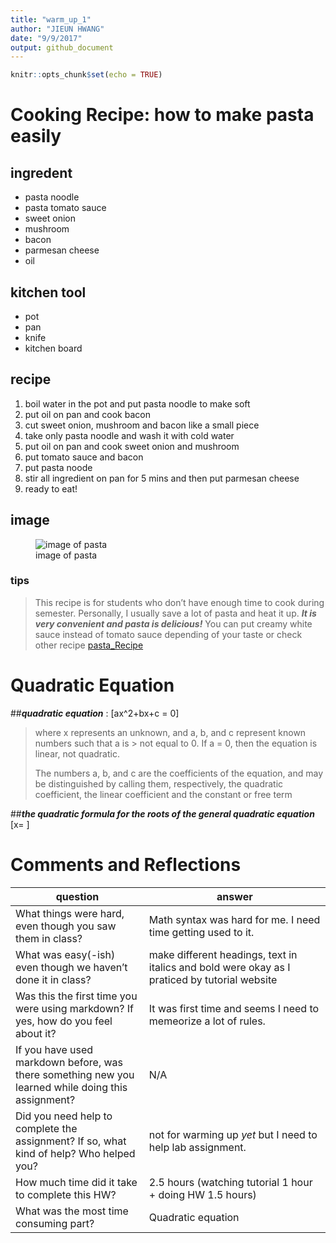 ```yaml
---
title: "warm_up_1"
author: "JIEUN HWANG"
date: "9/9/2017"
output: github_document
---
```


```r
knitr::opts_chunk$set(echo = TRUE)
```
# Cooking Recipe: how to make pasta easily

## ingredent 
* pasta noodle
* pasta tomato sauce
* sweet onion
* mushroom
* bacon 
* parmesan cheese
* oil

## kitchen tool
* pot
* pan
* knife
* kitchen board 

## recipe 
1. boil water in the pot and put pasta noodle to make soft
2. put oil on pan and cook bacon
3. cut sweet onion, mushroom and bacon like a small piece
4. take only pasta noodle and wash it with cold water
5. put oil on pan and cook sweet onion and mushroom 
6. put tomato sauce and bacon
7. put pasta noode 
8. stir all ingredient on pan for 5 mins and then put parmesan cheese
9. ready to eat!
  
## image
![image of pasta](https://www.budgetbytes.com/wp-content/uploads/2016/07/Pasta-with-Butter-Tomato-Sauce-and-Toasted-Bread-Crumbs-V2.jpg)

  
### tips
> This recipe is for students who don't have enough time to cook during semester. 
Personally, I usually save a lot of pasta and heat it up. 
> _**It is very convenient and pasta is delicious!**_
> You can put creamy white sauce instead of tomato sauce depending of your taste
 or check other recipe [pasta_Recipe](http://www.seriouseats.com/2017/03/quick-pasta-recipes.html)


# Quadratic Equation

##_**quadratic equation**_ : \[ax^2+bx+c = 0\]

> where x represents an unknown, and a, b, and c represent known numbers such that a is > not equal to 0. If a = 0, then the equation is linear, not quadratic. 
>
The numbers a, b, and c are the coefficients of the equation, and may be distinguished by calling  them, respectively, the quadratic coefficient, the linear coefficient and the constant or free term
 
##_**the quadratic formula for the roots of the general quadratic equation**_
\[x= \frac{-b ± \sqrt{b^2-4ac}}{2a}\]

# Comments and Reflections

question | answer
-----------------------------------|-----------------------------------------------
 What things were hard, even though you saw them in class? | Math syntax was hard for me. I need time getting used to it. 
 What was easy(-ish) even though we haven't done it in class? | make different headings, text in italics and bold were okay as I praticed by tutorial website  
 Was this the first time you were using markdown? If yes, how do you feel about it? | It was first time and seems I need to memeorize a lot of rules.
 If you have used markdown before, was there something new you learned while doing this assignment? |  N/A
 Did you need help to complete the assignment? If so, what kind of help? Who helped you? | not for warming up *yet* but I need to help lab assignment.
 How much time did it take to complete this HW? | 2.5 hours (watching tutorial 1 hour + doing HW 1.5 hours)
 What was the most time consuming part? | Quadratic equation


